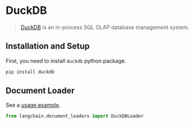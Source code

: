 # DuckDB

>[DuckDB](https://duckdb.org/) is an in-process SQL OLAP database management system.

## Installation and Setup

First, you need to install `duckdb` python package.

```bash
pip install duckdb
```

## Document Loader

See a [usage example](/docs/modules/data_connection/document_loaders/integrations/duckdb.html).

```python
from langchain.document_loaders import DuckDBLoader
```
